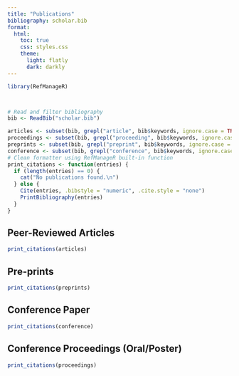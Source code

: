 ```yaml
---
title: "Publications"
bibliography: scholar.bib
format:
  html:
    toc: true
    css: styles.css
    theme:
      light: flatly
      dark: darkly
---
```






```r
library(RefManageR)



# Read and filter bibliography
bib <- ReadBib("scholar.bib")

articles <- subset(bib, grepl("article", bib$keywords, ignore.case = TRUE))
proceedings <- subset(bib, grepl("proceeding", bib$keywords, ignore.case = TRUE))
preprints <- subset(bib, grepl("preprint", bib$keywords, ignore.case = TRUE))
conference <- subset(bib, grepl("conference", bib$keywords, ignore.case = TRUE))
# Clean formatter using RefManageR built-in function
print_citations <- function(entries) {
  if (length(entries) == 0) {
    cat("No publications found.\n")
  } else {
    Cite(entries, .bibstyle = "numeric", .cite.style = "none")
    PrintBibliography(entries)
  }
}


```


## Peer-Reviewed Articles

```r
print_citations(articles)

```

## Pre-prints

```r
print_citations(preprints)

```

## Conference Paper
```r
print_citations(conference)

```

## Conference Proceedings (Oral/Poster)
```r
print_citations(proceedings)

```


